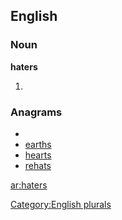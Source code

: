 ==English==

===Noun===
'''haters'''

# {{plural of|[[hater]]}}

===Anagrams===
* {{alphagram|aehrst}}
* [[earths#English|earths]]
* [[hearts#English|hearts]]
* [[rehats#English|rehats]]

[[Category:English plurals]]

[[ar:haters]]